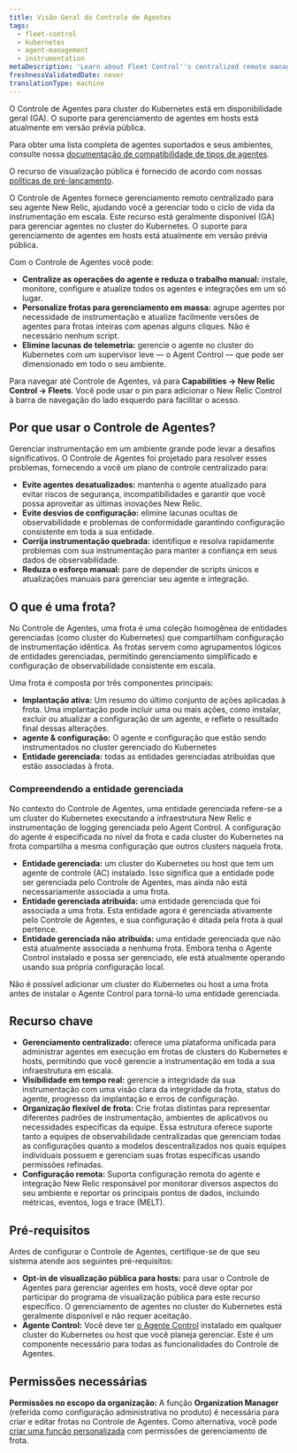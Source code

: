 ```yaml
---
title: Visão Geral do Controle de Agentes
tags:
  - fleet-control
  - kubernetes
  - agent-management
  - instrumentation
metaDescription: 'Learn about Fleet Control''s centralized remote management for Kubernetes and hosts with New Relic agents, overseen by Agent Control.'
freshnessValidatedDate: never
translationType: machine
---
```


<Callout title="Disponibilidade de recurso">
  O Controle de Agentes para cluster do Kubernetes está em disponibilidade geral (GA). O suporte para gerenciamento de agentes em hosts está atualmente em versão prévia pública.

  Para obter uma lista completa de agentes suportados e seus ambientes, consulte nossa [documentação de compatibilidade de tipos de agentes](/docs/new-relic-control/agent-control/agent-types).

  O recurso de visualização pública é fornecido de acordo com nossas [políticas de pré-lançamento](/docs/licenses/license-information/referenced-policies/new-relic-pre-release-policy).
</Callout>

O Controle de Agentes fornece gerenciamento remoto centralizado para seu agente New Relic, ajudando você a gerenciar todo o ciclo de vida da instrumentação em escala. Este recurso está geralmente disponível (GA) para gerenciar agentes no cluster do Kubernetes. O suporte para gerenciamento de agentes em hosts está atualmente em versão prévia pública.

Com o Controle de Agentes você pode:

* **Centralize as operações do agente e reduza o trabalho manual:** instale, monitore, configure e atualize todos os agentes e integrações em um só lugar.
* **Personalize frotas para gerenciamento em massa:** agrupe agentes por necessidade de instrumentação e atualize facilmente versões de agentes para frotas inteiras com apenas alguns cliques. Não é necessário nenhum script.
* **Elimine lacunas de telemetria:** gerencie o agente no cluster do Kubernetes com um supervisor leve — o Agent Control — que pode ser dimensionado em todo o seu ambiente.

Para navegar até Controle de Agentes, vá para **Capabilities → New Relic Control → Fleets**. Você pode usar o pin para adicionar o New Relic Control à barra de navegação do lado esquerdo para facilitar o acesso.

## Por que usar o Controle de Agentes?

Gerenciar instrumentação em um ambiente grande pode levar a desafios significativos. O Controle de Agentes foi projetado para resolver esses problemas, fornecendo a você um plano de controle centralizado para:

* **Evite agentes desatualizados:** mantenha o agente atualizado para evitar riscos de segurança, incompatibilidades e garantir que você possa aproveitar as últimas inovações New Relic.
* **Evite desvios de configuração:** elimine lacunas ocultas de observabilidade e problemas de conformidade garantindo configuração consistente em toda a sua entidade.
* **Corrija instrumentação quebrada:** identifique e resolva rapidamente problemas com sua instrumentação para manter a confiança em seus dados de observabilidade.
* **Reduza o esforço manual:** pare de depender de scripts únicos e atualizações manuais para gerenciar seu agente e integração.

## O que é uma frota?

No Controle de Agentes, uma frota é uma coleção homogênea de entidades gerenciadas (como cluster do Kubernetes) que compartilham configuração de instrumentação idêntica. As frotas servem como agrupamentos lógicos de entidades gerenciadas, permitindo gerenciamento simplificado e configuração de observabilidade consistente em escala.

Uma frota é composta por três componentes principais:

* **Implantação ativa:** Um resumo do último conjunto de ações aplicadas à frota. Uma implantação pode incluir uma ou mais ações, como instalar, excluir ou atualizar a configuração de um agente, e reflete o resultado final dessas alterações.
* **agente &amp; configuração:** O agente e configuração que estão sendo instrumentados no cluster gerenciado do Kubernetes
* **Entidade gerenciada:** todas as entidades gerenciadas atribuídas que estão associadas à frota.

### Compreendendo a entidade gerenciada

No contexto do Controle de Agentes, uma entidade gerenciada refere-se a um cluster do Kubernetes executando a infraestrutura New Relic e instrumentação de logging gerenciada pelo Agent Control. A configuração do agente é especificada no nível da frota e cada cluster do Kubernetes na frota compartilha a mesma configuração que outros clusters naquela frota.

* **Entidade gerenciada:** um cluster do Kubernetes ou host que tem um agente de controle (AC) instalado. Isso significa que a entidade pode ser gerenciada pelo Controle de Agentes, mas ainda não está necessariamente associada a uma frota.
* **Entidade gerenciada atribuída:** uma entidade gerenciada que foi associada a uma frota. Esta entidade agora é gerenciada ativamente pelo Controle de Agentes, e sua configuração é ditada pela frota à qual pertence.
* **Entidade gerenciada não atribuída:** uma entidade gerenciada que não está atualmente associada a nenhuma frota. Embora tenha o Agente Control instalado e possa ser gerenciado, ele está atualmente operando usando sua própria configuração local.

<Callout title="importante">
  Não é possível adicionar um cluster do Kubernetes ou host a uma frota antes de instalar o Agente Control para torná-lo uma entidade gerenciada.
</Callout>

## Recurso chave

* **Gerenciamento centralizado:** oferece uma plataforma unificada para administrar agentes em execução em frotas de clusters do Kubernetes e hosts, permitindo que você gerencie a instrumentação em toda a sua infraestrutura em escala.
* **Visibilidade em tempo real:** gerencie a integridade da sua instrumentação com uma visão clara da integridade da frota, status do agente, progresso da implantação e erros de configuração.
* **Organização flexível de frota:** Crie frotas distintas para representar diferentes padrões de instrumentação, ambientes de aplicativos ou necessidades específicas da equipe. Essa estrutura oferece suporte tanto a equipes de observabilidade centralizadas que gerenciam todas as configurações quanto a modelos descentralizados nos quais equipes individuais possuem e gerenciam suas frotas específicas usando permissões refinadas.
* **Configuração remota:** Suporta configuração remota do agente e integração New Relic responsável por monitorar diversos aspectos do seu ambiente e reportar os principais pontos de dados, incluindo métricas, eventos, logs e trace (MELT).

## Pré-requisitos

Antes de configurar o Controle de Agentes, certifique-se de que seu sistema atende aos seguintes pré-requisitos:

* **Opt-in de visualização pública para hosts:** para usar o Controle de Agentes para gerenciar agentes em hosts, você deve optar por participar do programa de visualização pública para este recurso específico. O gerenciamento de agentes no cluster do Kubernetes está geralmente disponível e não requer aceitação.
* **Agente Control:** Você deve ter [o Agente Control](/docs/new-relic-control/agent-control/setup) instalado em qualquer cluster do Kubernetes ou host que você planeja gerenciar. Este é um componente necessário para todas as funcionalidades do Controle de Agentes.

## Permissões necessárias

**Permissões no escopo da organização:** A função **Organization Manager** (referida como configuração administrativa no produto) é necessária para criar e editar frotas no Controle de Agentes. Como alternativa, você pode [criar uma função personalizada](/docs/apis/nerdgraph/examples/nerdgraph-manage-groups/#create-role) com permissões de gerenciamento de frota.